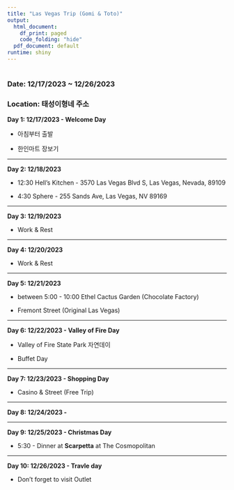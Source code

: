 ```yaml
---
title: "Las Vegas Trip (Gomi & Toto)"
output: 
  html_document:
    df_print: paged
    code_folding: "hide"
  pdf_document: default
runtime: shiny
---
```


# 

### Date: 12/17/2023 \~ 12/26/2023

### Location: 태성이형네 주소

**Day 1: 12/17/2023 - Welcome Day**

-   아침부터 출발

-   한인마트 장보기 

------------------------------------------------------------------------

**Day 2: 12/18/2023 **

-   12:30 Hell's Kitchen - 3570 Las Vegas Blvd S, Las Vegas, Nevada, 89109

-   4:30 Sphere - 255 Sands Ave, Las Vegas, NV 89169


------------------------------------------------------------------------

**Day 3: 12/19/2023 **

-   Work & Rest


------------------------------------------------------------------------

**Day 4: 12/20/2023 **

-   Work & Rest
 

------------------------------------------------------------------------

**Day 5: 12/21/2023 **

-   between 5:00 - 10:00 Ethel Cactus Garden (Chocolate Factory) 

-   Fremont Street (Original Las Vegas) 

------------------------------------------------------------------------

**Day 6: 12/22/2023 - Valley of Fire Day**

-   Valley of Fire State Park 자연데이 

-   Buffet Day

------------------------------------------------------------------------

**Day 7: 12/23/2023 - Shopping Day**

-   Casino & Street (Free Trip)

------------------------------------------------------------------------

**Day 8: 12/24/2023 - **



------------------------------------------------------------------------

**Day 9: 12/25/2023 - Christmas Day**

-   5:30 - Dinner at **Scarpetta** at The Cosmopolitan

------------------------------------------------------------------------

**Day 10: 12/26/2023 - Travle day**

-   Don't forget to visit Outlet




